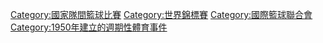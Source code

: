 [[Category:國家隊間籃球比賽‎|Category:國家隊間籃球比賽‎]]
[[Category:世界錦標賽|Category:世界錦標賽]]
[[Category:國際籃球聯合會|Category:國際籃球聯合會]]
[[Category:1950年建立的週期性體育事件|Category:1950年建立的週期性體育事件]]